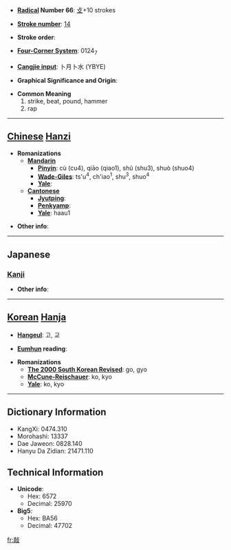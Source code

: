 * '''[[Wiktionary:Chinese radical index| Radical]] Number 66''': [[Wiktionary:Chinese radical index 攴|攴]]+10 strokes

* '''[[Wiktionary:Chinese total strokes index|Stroke number]]''': [[Wiktionary:Chinese total strokes index 14|14]]

* '''Stroke order''': 

* '''[[Wiktionary:Chinese four corner index|Four-Corner System]]''': 0124<sub>7</sub>

* '''[[Wiktionary:Chinese Cangjie index|Cangjie input]]''': 卜月卜水 (YBYE)

* '''Graphical Significance and Origin''': 

* '''Common Meaning'''
*#strike, beat, pound, hammer
*# rap


----

== [[Chinese]] [[Hanzi]] ==

* '''Romanizations'''
** '''[[Mandarin]]'''
*** '''[[Pinyin]]''': cù (cu4), qiāo (qiao1), shǔ (shu3), shuò (shuo4)
*** '''[[Wade-Giles]]''': ts'u<sup>4</sup>, ch'iao<sup>1</sup>, shu<sup>3</sup>, shuo<sup>4</sup>
*** '''[[Yale]]''': 
** '''[[Cantonese]]'''
*** '''[[Jyutping]]''':
*** '''[[Penkyamp]]''': 
*** '''[[Yale]]''': haau1

* '''Other info''': 

----

==Japanese==
===[[Kanji]]===
{{kanji|on readings=[[こう]] (kō)
|kun readings=[[たたく]] (tataku)
}}

* '''Other info''':  

----

== [[Korean]] [[Hanja]] ==

* '''[[Hangeul]]''': 고, 교

* '''[[Eumhun]] reading''': 

* '''Romanizations'''
** '''[[The 2000 South Korean Revised Romanization|The 2000 South Korean Revised]]''': go, gyo
** '''[[McCune-Reischauer]]''': ko, kyo
** '''[[Yale]]''': ko, kyo

----

== Dictionary Information ==

* KangXi: 0474.310
* Morohashi: 13337
* Dae Jaweon: 0828.140
* Hanyu Da Zidian: 21471.110

== Technical Information ==

* '''Unicode''':
** Hex: 6572
** Decimal: 25970
* '''Big5''':
** Hex: BA56
** Decimal: 47702

[[fr:敲]]